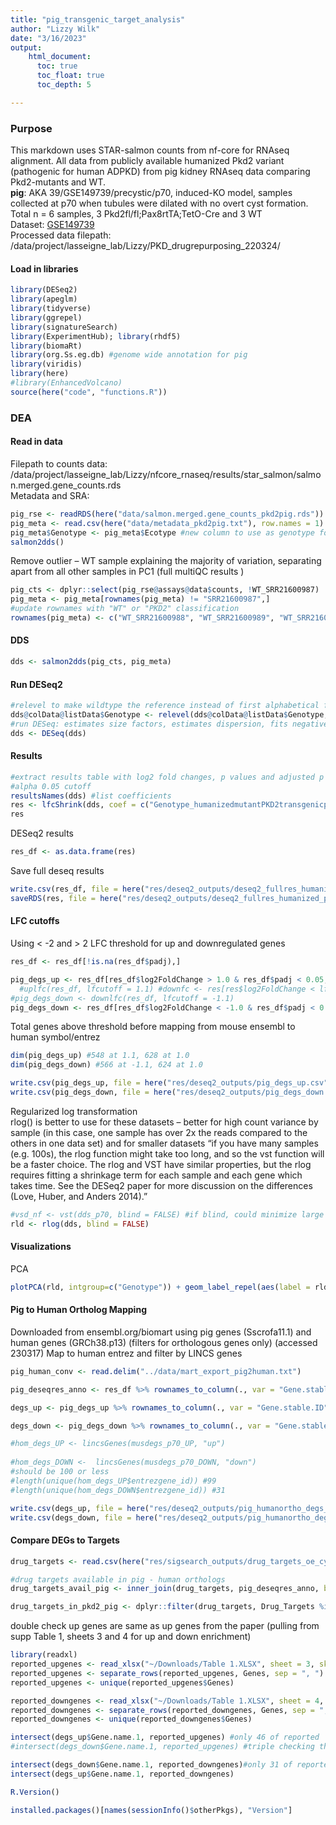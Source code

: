 ```yaml
---
title: "pig_transgenic_target_analysis"
author: "Lizzy Wilk"
date: "3/16/2023"
output:
    html_document:
      toc: true
      toc_float: true
      toc_depth: 5

---
```


### Purpose  
This markdown uses STAR-salmon counts from nf-core for RNAseq alignment. All data from publicly available humanized Pkd2 variant (pathogenic for human ADPKD) from pig kidney RNAseq data comparing Pkd2-mutants and WT.  
__pig__: AKA 39/GSE149739/precystic/p70, induced-KO model, samples collected at p70 when tubules were dilated with no overt cyst formation. Total n = 6 samples, 3 Pkd2fl/fl;Pax8rtTA;TetO-Cre and 3 WT  
Dataset: [GSE149739](https://www.ncbi.nlm.nih.gov/geo/query/acc.cgi?acc=GSE149739)  
Processed data filepath: /data/project/lasseigne_lab/Lizzy/PKD_drugrepurposing_220324/  

#### Load in libraries
```r
library(DESeq2)
library(apeglm)
library(tidyverse)
library(ggrepel)
library(signatureSearch)
library(ExperimentHub); library(rhdf5)
library(biomaRt)
library(org.Ss.eg.db) #genome wide annotation for pig
library(viridis)
library(here)
#library(EnhancedVolcano)
source(here("code", "functions.R"))
```

### DEA

#### Read in data  
Filepath to counts data: /data/project/lasseigne_lab/Lizzy/nfcore_rnaseq/results/star_salmon/salmon.merged.gene_counts.rds  
Metadata and SRA: 

```r
pig_rse <- readRDS(here("data/salmon.merged.gene_counts_pkd2pig.rds"))
pig_meta <- read.csv(here("data/metadata_pkd2pig.txt"), row.names = 1)
pig_meta$Genotype <- pig_meta$Ecotype #new column to use as genotype for DDS function
salmon2dds()
```

Remove outlier -- WT sample explaining the majority of variation, separating apart from all other samples in PC1 (full multiQC results )
```r
pig_cts <- dplyr::select(pig_rse@assays@data$counts, !WT_SRR21600987)
pig_meta <- pig_meta[rownames(pig_meta) != "SRR21600987",]
#update rownames with "WT" or "PKD2" classification
rownames(pig_meta) <- c("WT_SRR21600988", "WT_SRR21600989", "WT_SRR21600990", "PKD2_SRR21600991", "PKD2_SRR21600992", "PKD2_SRR21600993", "PKD2_SRR21600994", "PKD2_SRR21600995")
```

#### DDS
```r
dds <- salmon2dds(pig_cts, pig_meta)
```


#### Run DESeq2
```r
#relevel to make wildtype the reference instead of first alphabetical factor
dds@colData@listData$Genotype <- relevel(dds@colData@listData$Genotype, ref = "wildtype")
#run DESeq: estimates size factors, estimates dispersion, fits negative binomial GLM's and performs Wald stats
dds <- DESeq(dds) 
```

#### Results  

```r
#extract results table with log2 fold changes, p values and adjusted p values for desired coefficients
#alpha 0.05 cutoff
resultsNames(dds) #list coefficients
res <- lfcShrink(dds, coef = c("Genotype_humanizedmutantPKD2transgenicpig_vs_wildtype"), type="apeglm")
res
```

DESeq2 results
```r
res_df <- as.data.frame(res)
```

Save full deseq results
```r
write.csv(res_df, file = here("res/deseq2_outputs/deseq2_fullres_humanized_pig_pkd2.csv"))
saveRDS(res, file = here("res/deseq2_outputs/deseq2_fullres_humanized_pig_pkd2.rds"))
```

#### LFC cutoffs
Using < -2 and > 2 LFC threshold for up and downregulated genes 
```r
res_df <- res_df[!is.na(res_df$padj),]

pig_degs_up <- res_df[res_df$log2FoldChange > 1.0 & res_df$padj < 0.05,]
  #uplfc(res_df, lfcutoff = 1.1) #downfc <- res[res$log2FoldChange < lfcutoff & res$padj < 0.05,]
#pig_degs_down <- downlfc(res_df, lfcutoff = -1.1)
pig_degs_down <- res_df[res_df$log2FoldChange < -1.0 & res_df$padj < 0.05,]
```

Total genes above threshold before mapping from mouse ensembl to human symbol/entrez
```r
dim(pig_degs_up) #548 at 1.1, 628 at 1.0
dim(pig_degs_down) #566 at -1.1, 624 at 1.0
```

```r
write.csv(pig_degs_up, file = here("res/deseq2_outputs/pig_degs_up.csv"))
write.csv(pig_degs_down, file = here("res/deseq2_outputs/pig_degs_down.csv"))
```


Regularized log transformation  
rlog() is better to use for these datasets -- better for high count variance by sample (in this case, one sample has over 2x the reads compared to the others in one data set) and for smaller datasets "if you have many samples (e.g. 100s), the rlog function might take too long, and so the vst function will be a faster choice. The rlog and VST have similar properties, but the rlog requires fitting a shrinkage term for each sample and each gene which takes time. See the DESeq2 paper for more discussion on the differences (Love, Huber, and Anders 2014)."  
```r
#vsd_nf <- vst(dds_p70, blind = FALSE) #if blind, could minimize large count differences due to anticipated experimental variation
rld <- rlog(dds, blind = FALSE) 
```

#### Visualizations
PCA
```r
plotPCA(rld, intgroup=c("Genotype")) + geom_label_repel(aes(label = rld@colData@rownames), box.padding   = 0.15, label.padding = 0.15, point.padding = 0.3, segment.color = 'grey50') + scale_colour_viridis_d() + theme(axis.title.x = element_text(size = 20)) + theme_minimal()
```

#### Pig to Human Ortholog Mapping
Downloaded from ensembl.org/biomart using pig genes (Sscrofa11.1) and human genes (GRCh38.p13) (filters for orthologous genes only) (accessed 230317)
Map to human entrez and filter by LINCS genes
```r
pig_human_conv <- read.delim("../data/mart_export_pig2human.txt")

pig_deseqres_anno <- res_df %>% rownames_to_column(., var = "Gene.stable.ID") %>% inner_join(., pig_human_conv, by = "Gene.stable.ID")

degs_up <- pig_degs_up %>% rownames_to_column(., var = "Gene.stable.ID") %>% inner_join(., pig_human_conv, by = "Gene.stable.ID")

degs_down <- pig_degs_down %>% rownames_to_column(., var = "Gene.stable.ID") %>% inner_join(., pig_human_conv, by = "Gene.stable.ID")

#hom_degs_UP <- lincsGenes(musdegs_p70_UP, "up")
 
#hom_degs_DOWN <-  lincsGenes(musdegs_p70_DOWN, "down")
#should be 100 or less
#length(unique(hom_degs_UP$entrezgene_id)) #99
#length(unique(hom_degs_DOWN$entrezgene_id)) #31
```

```r
write.csv(degs_up, file = here("res/deseq2_outputs/pig_humanortho_degs_up.csv"))
write.csv(degs_down, file = here("res/deseq2_outputs/pig_humanortho_degs_down.csv"))
```

#### Compare DEGs to Targets  

```r
drug_targets <- read.csv(here("res/sigsearch_outputs/drug_targets_oe_cysticdegs.csv"), row.names = 1)

#drug targets available in pig - human orthologs
drug_targets_avail_pig <- inner_join(drug_targets, pig_deseqres_anno, by = c("Drug_Targets" = "Gene.name.1"))

drug_targets_in_pkd2_pig <- dplyr::filter(drug_targets, Drug_Targets %in% degs_up$Gene.name.1)
```

double check up genes are same as up genes from the paper (pulling from supp Table 1, sheets 3 and 4 for up and down enrichment)
```r
library(readxl)
reported_upgenes <- read_xlsx("~/Downloads/Table 1.XLSX", sheet = 3, skip = 1)
reported_upgenes <- separate_rows(reported_upgenes, Genes, sep = ", ")
reported_upgenes <- unique(reported_upgenes$Genes)

reported_downgenes <- read_xlsx("~/Downloads/Table 1.XLSX", sheet = 4, skip = 1)
reported_downgenes <- separate_rows(reported_downgenes, Genes, sep = ", ")
reported_downgenes <- unique(reported_downgenes$Genes)

intersect(degs_up$Gene.name.1, reported_upgenes) #only 46 of reported
#intersect(degs_down$Gene.name.1, reported_upgenes) #triple checking there's few to none that are opposite of what's reported

intersect(degs_down$Gene.name.1, reported_downgenes)#only 31 of reported
intersect(degs_up$Gene.name.1, reported_downgenes)
```

```r
R.Version()
```


```r
installed.packages()[names(sessionInfo()$otherPkgs), "Version"]
```
